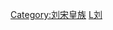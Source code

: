{{Catnav|頁面分類|...|南北朝|刘宋|刘宋皇室|刘宋皇族}}
{{Catnav|頁面分類|...|南北朝|南北朝人|南北朝贵族|刘宋皇室|刘宋皇族}}
{{Catnav|頁面分類|...|各朝代中国人|南北朝人|南北朝贵族|刘宋皇室|刘宋皇族}}

[[Category:刘宋皇族|Category:刘宋皇族]]
[[Category:南朝皇后|L刘]]